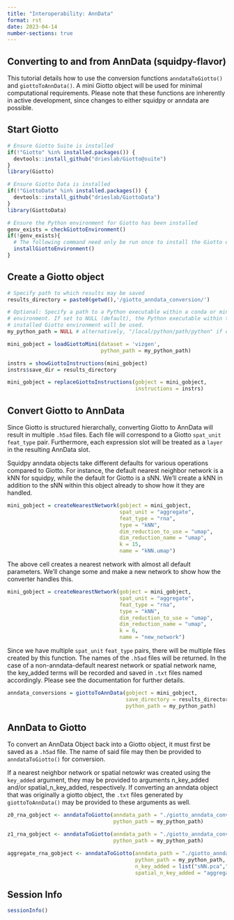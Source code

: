 ```yaml
---
title: "Interoperability: AnnData"
format: rst
date: 2023-04-14
number-sections: true
---
```


## Converting to and from AnnData (squidpy-flavor)
This tutorial details how to use the conversion functions `anndataToGiotto()` and
`giottoToAnnData()`. A mini Giotto object will be used for minimal computational requirements.
Please note that these functions are inherently in active development, since changes to 
either squidpy or anndata are possible. 

## Start Giotto
```r
# Ensure Giotto Suite is installed
if(!"Giotto" %in% installed.packages()) {
  devtools::install_github("drieslab/Giotto@suite")
}
library(Giotto)

# Ensure Giotto Data is installed
if(!"GiottoData" %in% installed.packages()) {
  devtools::install_github("drieslab/GiottoData")
}
library(GiottoData)

# Ensure the Python environment for Giotto has been installed
genv_exists = checkGiottoEnvironment()
if(!genv_exists){
  # The following command need only be run once to install the Giotto environment
  installGiottoEnvironment()
}
```

## Create a Giotto object
```r
# Specify path to which results may be saved
results_directory = paste0(getwd(),'/giotto_anndata_conversion/') 

# Optional: Specify a path to a Python executable within a conda or miniconda 
# environment. If set to NULL (default), the Python executable within the previously
# installed Giotto environment will be used.
my_python_path = NULL # alternatively, "/local/python/path/python" if desired.

mini_gobject = loadGiottoMini(dataset = 'vizgen', 
                              python_path = my_python_path)

instrs = showGiottoInstructions(mini_gobject)
instrs$save_dir = results_directory

mini_gobject = replaceGiottoInstructions(gobject = mini_gobject,
                                         instructions = instrs)
```

## Convert Giotto to AnnData

Since Giotto is structured hierarchally, converting Giotto to AnnData will result in 
multiple `.h5ad` files. Each file will correspond to a Giotto `spat_unit` `feat_type` pair.
Furthermore, each expression slot will be treated as a `layer` in the resulting AnnData slot.

Squidpy anndata objects take different defaults for various operations compared to Giotto.
For instance, the default nearest neighbor network is a kNN for squidpy, while the default 
for Giotto is a sNN. We'll create a kNN in addition to the sNN within this object already 
to show how it they are handled.

```r
mini_gobject = createNearestNetwork(gobject = mini_gobject,
                                    spat_unit = "aggregate",
                                    feat_type = "rna",
                                    type = "kNN",
                                    dim_reduction_to_use = "umap",
                                    dim_reduction_name = "umap",
                                    k = 15,
                                    name = "kNN.umap")
```

The above cell creates a nearest network with almost all default parameters. We'll change some 
and make a new network to show how the converter handles this.


```r
mini_gobject = createNearestNetwork(gobject = mini_gobject,
                                    spat_unit = "aggregate",
                                    feat_type = "rna",
                                    type = "kNN",
                                    dim_reduction_to_use = "umap",
                                    dim_reduction_name = "umap",
                                    k = 6,
                                    name = "new_network")
```


Since we have multiple `spat_unit` `feat_type` pairs, there will be multiple files created by
this function. The names of the `.h5ad` files will be returned. In the case of a non-anndata-default 
nearest network or spatial network name, the key_added terms will be recorded and saved in `.txt` files
named accordingly. Please see the documentation for further details.

```r
anndata_conversions = giottoToAnnData(gobject = mini_gobject,
                                      save_directory = results_directory,
                                      python_path = my_python_path)
```


## AnnData to Giotto

To convert an AnnData Object back into a Giotto object, it must first be saved as a `.h5ad` file. 
The name of said file may then be provided to `anndataToGiotto()` for conversion.

If a nearest neighbor network or spatial netowkr was created using the `key_added` argument, they may be
provided to arguments n_key_added and/or spatial_n_key_added, respectively. If converting an anndata object that was 
originally a giotto object, the `.txt` files generated by `giottoToAnnData()` may be provided to these arguments as well.

```r
z0_rna_gobject <- anndataToGiotto(anndata_path = "./giotto_anndata_conversion/z0_rna_converted_gobject.h5ad",
                                  python_path = my_python_path)

z1_rna_gobject <- anndataToGiotto(anndata_path = "./giotto_anndata_conversion/z1_rna_converted_gobject.h5ad",
                                  python_path = my_python_path)

aggregate_rna_gobject <- anndataToGiotto(anndata_path = "./giotto_anndata_conversion/aggregate_rna_converted_gobject.h5ad",
                                         python_path = my_python_path,
                                         n_key_added = list("sNN.pca","new_network"),
                                         spatial_n_key_added = "aggregate_rna_spatial_network_keys_added.txt")
```

## Session Info
```r
sessionInfo()
```
